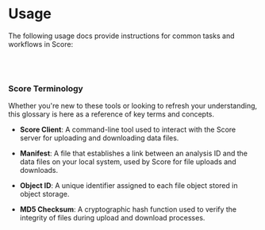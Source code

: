 # Usage


The following usage docs provide instructions for common tasks and workflows in Score:

<br></br>

<DocCardList />

### Score Terminology

Whether you're new to these tools or looking to refresh your understanding, this glossary is here as a reference of key terms and concepts.

- **Score Client**: A command-line tool used to interact with the Score server for uploading and downloading data files.

- **Manifest**: A file that establishes a link between an analysis ID and the data files on your local system, used by Score for file uploads and downloads.

- **Object ID**: A unique identifier assigned to each file object stored in object storage.

- **MD5 Checksum**: A cryptographic hash function used to verify the integrity of files during upload and download processes.
